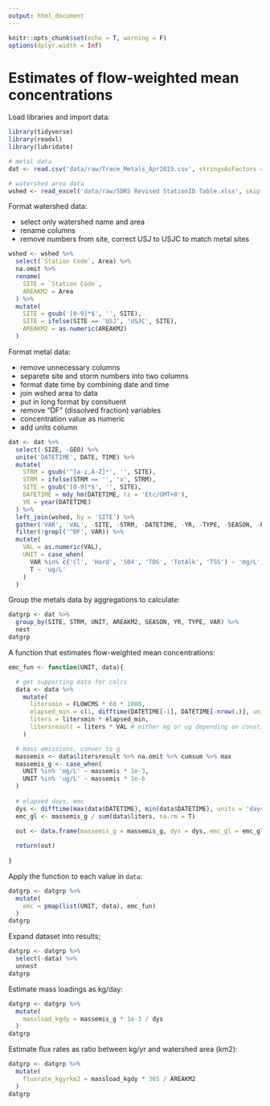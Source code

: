 ```yaml
---
output: html_document
---
```


```r
knitr::opts_chunk$set(echo = T, warning = F)
options(dplyr.width = Inf)
```

# Estimates of flow-weighted mean concentrations

Load libraries and import data:
```r
library(tidyverse)
library(readxl)
library(lubridate)

# metal data
dat <- read.csv('data/raw/Trace_Metals_Apr2019.csv', stringsAsFactors = F)

# watershed area data
wshed <- read_excel('data/raw/SDRS Revised StationID Table.xlsx', skip = 2)
```

Format watershed data:

* select only watershed name and area
* rename columns
* remove numbers from site, correct USJ to USJC to match metal sites
```r
wshed <- wshed %>% 
  select(`Station Code`, Area) %>% 
  na.omit %>% 
  rename(
    SITE = `Station Code`, 
    AREAKM2 = Area
  ) %>% 
  mutate(
    SITE = gsub('[0-9]*$', '', SITE),
    SITE = ifelse(SITE == 'USJ', 'USJC', SITE),
    AREAKM2 = as.numeric(AREAKM2)
  )
```

Format metal data:

* remove unnecessary columns
* separete site and storm numbers into two columns
* format date time by combining date and time
* join wshed area to data
* put in long format by consituent
* remove "DF" (dissolved fraction) variables
* concentration value as numeric
* add units column

```r
dat <- dat %>%
  select(-SIZE, -GEO) %>% 
  unite('DATETIME', DATE, TIME) %>% 
  mutate(
    STRM = gsub('^[a-z,A-Z]*', '', SITE),
    STRM = ifelse(STRM == '', 'x', STRM),
    SITE = gsub('[0-9]*$', '', SITE),
    DATETIME = mdy_hm(DATETIME, tz = 'Etc/GMT+8'),
    YR = year(DATETIME)
  ) %>% 
  left_join(wshed, by = 'SITE') %>% 
  gather('VAR', 'VAL', -SITE, -STRM, -DATETIME, -YR, -TYPE, -SEASON, -FLOWCMS, -AREAKM2) %>% 
  filter(!grepl('^DF', VAR)) %>% 
  mutate(
    VAL = as.numeric(VAL),
    UNIT = case_when(
      VAR %in% c('Cl', 'Hard', 'S04', 'TDS', 'TotAlk', 'TSS') ~ 'mg/L', 
      T ~ 'ug/L'
    )
  ) 
```

Group the metals data by aggregations to calculate:
```r
datgrp <- dat %>% 
  group_by(SITE, STRM, UNIT, AREAKM2, SEASON, YR, TYPE, VAR) %>% 
  nest
datgrp
```

A function that estimates flow-weighted mean concentrations:
```r
emc_fun <- function(UNIT, data){

  # get supporting data for calcs
  data <- data %>% 
    mutate(
      litersmin = FLOWCMS * 60 * 1000, 
      elapsed_min = c(1, difftime(DATETIME[-1], DATETIME[-nrow(.)], units = 'mins')),
      liters = litersmin * elapsed_min,
      litersresult = liters * VAL # either mg or ug depending on constituent
    )

  # mass emissions, conver to g
  massemis <- data$litersresult %>% na.omit %>% cumsum %>% max
  massemis_g <- case_when(
    UNIT %in% 'mg/L' ~ massemis * 1e-3, 
    UNIT %in% 'ug/L' ~ massemis * 1e-6
  )
  
  # elapsed days, emc
  dys <- difftime(max(data$DATETIME), min(data$DATETIME), units = 'days') %>% as.numeric
  emc_gl <- massemis_g / sum(data$liters, na.rm = T)

  out <- data.frame(massemis_g = massemis_g, dys = dys, emc_gl = emc_gl)
  
  return(out)
  
}
```

Apply the function to each value in `data`:
```r
datgrp <- datgrp %>% 
  mutate(
    emc = pmap(list(UNIT, data), emc_fun)
  )
datgrp
```

Expand dataset into results;
```r
datgrp <- datgrp %>% 
  select(-data) %>% 
  unnest
datgrp
```

Estimate mass loadings as kg/day:
```r
datgrp <- datgrp %>% 
  mutate(
    massload_kgdy = massemis_g * 1e-3 / dys
  )
datgrp
```

Estimate flux rates as ratio between kg/yr and watershed area (km2):
```r
datgrp <- datgrp %>% 
  mutate(
    fluxrate_kgyrkm2 = massload_kgdy * 365 / AREAKM2
  )
datgrp
```

